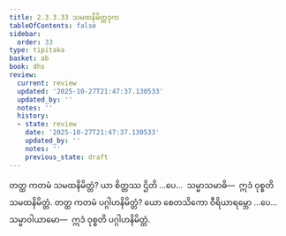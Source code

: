 ```yaml
---
title: 2.3.3.33 သမထနိမိတ္တဒုက
tableOfContents: false
sidebar:
  order: 33
type: tipitaka
basket: ab
book: dhs
review:
  current: review
  updated: '2025-10-27T21:47:37.130533'
  updated_by: ''
  notes: ''
  history:
  - state: review
    date: '2025-10-27T21:47:37.130533'
    updated_by: ''
    notes: ''
    previous_state: draft
---
```



<ReviewStatus review={frontmatter.review} showDetails={true} />

<HypothesisAnnotation frontmatter={frontmatter} />

<DynamicBreadcrumb />

<Division number="1364" book="dhs" e="ch" v="29" p="263">

<Paragraph number="2069" book="dhs">
တတ္ထ ကတမံ သမထနိမိတ္တံ? ယာ စိတ္တဿ ဌိတိ …ပေ…  သမ္မာသမာဓိ—  ဣဒံ ဝုစ္စတိ သမထနိမိတ္တံ.
</Paragraph>

</Division>
<Division number="1365" book="dhs" e="ch" v="29" p="263">

<Paragraph number="2070" book="dhs">
တတ္ထ ကတမံ ပဂ္ဂါဟနိမိတ္တံ? ယော စေတသိကော ဝီရိယာရမ္ဘော …ပေ…  သမ္မာဝါယာမော—  ဣဒံ ဝုစ္စတိ ပဂ္ဂါဟနိမိတ္တံ.
</Paragraph>
</Division>